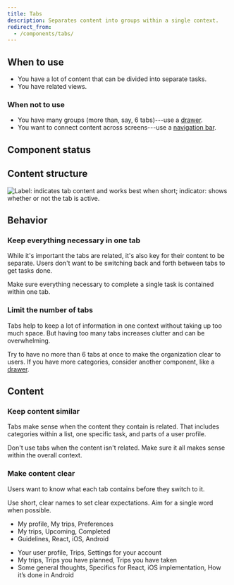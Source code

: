 ```yaml
---
title: Tabs
description: Separates content into groups within a single context.
redirect_from:
  - /components/tabs/
---
```


## When to use

- You have a lot of content that can be divided into separate tasks.
- You have related views.

### When not to use

- You have many groups (more than, say, 6 tabs)---use a [drawer](/components/overlay/drawer/).
- You want to connect content across screens---use a [navigation bar](/components/navigation/navigationbar/).

## Component status

<ComponentStatus component="Tabs" />

## Content structure

![Label: indicates tab content and works best when short; indicator: shows whether or not the tab is active.](fileId:4QJZqvBvRrLu6t9mwObCkA;nodeId:543%3A1934)

## Behavior

### Keep everything necessary in one tab

While it's important the tabs are related,
it's also key for their content to be separate.
Users don't want to be switching back and forth between tabs to get tasks done.

Make sure everything necessary to complete a single task is contained within one tab.

### Limit the number of tabs

Tabs help to keep a lot of information in one context without taking up too much space.
But having too many tabs increases clutter and can be overwhelming.

Try to have no more than 6 tabs at once to make the organization clear to users.
If you have more categories, consider another component, like a [drawer](/components/overlay/drawer/).

## Content

### Keep content similar

Tabs make sense when the content they contain is related.
That includes categories within a list, one specific task, and parts of a user profile.

Don't use tabs when the content isn't related.
Make sure it all makes sense within the overall context.

### Make content clear

Users want to know what each tab contains before they switch to it.

Use short, clear names to set clear expectations. Aim for a single word
when possible.

<GuidelinesSideBySide>

<Do>

- My profile, My trips, Preferences
- My trips, Upcoming, Completed
- Guidelines, React, iOS, Android

</Do>

<Dont>

- Your user profile, Trips, Settings for your account
- My trips, Trips you have planned, Trips you have taken
- Some general thoughts, Specifics for React, iOS implementation, How it’s done in Android

</Dont>

</GuidelinesSideBySide>

